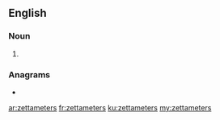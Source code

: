 ==English==

===Noun===
{{head|en|noun plural form}}

# {{plural of|zettameter|lang=en}}

===Anagrams===
* {{l|en|zettametres}}

[[ar:zettameters]]
[[fr:zettameters]]
[[ku:zettameters]]
[[my:zettameters]]